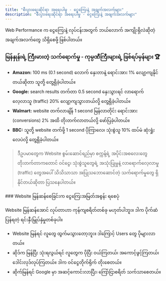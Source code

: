 ```yaml
---
title: "စီးပွားရေးဆိုင်ရာ အရေးပါမှု - ငွေကြေးနဲ့ အချက်အလက်များ"
description: "စီးပွားရေးဆိုင်ရာ အရေးပါမှု - ငွေကြေးနဲ့ အချက်အလက်များ"
---
```




<Aside title="ရည်ရွယ်ချက်">
 Web Performance က ငွေကြေးနဲ့ လုပ်ငန်းအတွက် ဘယ်လောက် အကျိုးရှိလဲဆိုတဲ့ အချက်အလက်တွေ သိရှိစေဖို့ ဖြစ်ပါတယ်။ 
</Aside>

### မြန်နှုန်းရဲ့ ကြီးမားတဲ့ သက်ရောက်မှု - ကုမ္ပဏီကြီးများရဲ့ ဖြစ်ရပ်မှန်များ 🏆
- **Amazon:** 100 ms (0.1 second) လောက် နှေးတာနဲ့ ရောင်းအား 1% လျော့ကျနိုင်တယ်ဆိုတာ သူတို့ တွေ့ရှိခဲ့ပါတယ်။
- **Google:** search results တက်တာ 0.5 second နှေးသွားရင် လာရောက်လေ့လာသူ (traffic) 20% လျော့ကျသွားတယ်လို့ တွေ့ရှိခဲ့ပါတယ်။
- **Walmart:** website တက်လာချိန် 1 second မြန်လာတိုင်း ရောင်းအား (conversions) 2% အထိ တိုးတက်လာတယ်လို့ ဖော်ပြခဲ့ပါတယ်။
- **BBC:** သူတို့ website တက်ဖို့ 1 second ပိုကြာလေ၊ သုံးစွဲသူ 10% ထပ်မံ ဆုံးရှုံးလေပဲလို့ တွေ့ရှိခဲ့ပါတယ်။

> ဒီဥပမာတွေက Website စွမ်းဆောင်ရည်မှာ စက္ကန့်ရဲ့ အပိုင်းအစလေးတွေ တိုးတက်တာကတောင် ဝင်ငွေ၊ သုံးစွဲသူတွေရဲ့ အသုံးပြုမှုနဲ့ လာရောက်လေ့လာမှု (traffic) တွေအပေါ် သိသိသာသာ အပြုသဘောဆောင်တဲ့ သက်ရောက်မှုတွေ ရှိနိုင်တယ်ဆိုတာ ပြသနေပါတယ်။

<Aside title='အနှစ်ချုပ်'>
### Website မြန်ဆန်စေခြင်းက ငွေကြေးအမြတ်အစွန်း ရစေပုံ

Website မြန်ဆန်အောင် လုပ်တာဟာ ကုန်ကျစရိတ်တစ်ခု မဟုတ်ပါဘူး။ ဒါက ပိုက်ဆံပြန်ရတဲ့ ရင်းနှီးမြှုပ်နှံမှုတစ်ခုပါ။

- Website မြန်ရင် လူတွေ ထွက်မသွားတော့ဘူး။ ဒါကြောင့် Users တွေ ပိုများလာတယ်။
- ဆိုဒ်က မြန်ပြီး သုံးရလွယ်ရင် လူတွေက ပိုပြီး ဝယ်ကြတယ်၊ အကောင့်ဖွင့်ကြတယ်၊ ဒေါင်းလုဒ်လုပ်ကြတယ်။ ဒါက ဝင်ငွေတိုက်ရိုက် တိုးစေတယ်။
- ဆိုက်မြန်ရင် Google မှာ အဆင့်ကောင်းလာပြီး၊ ကြော်ငြာစရိတ် သက်သာစေတယ်။
</Aside>